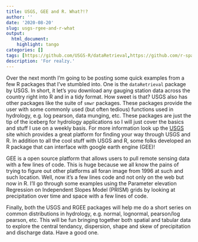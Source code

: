 ```yaml
---
title: USGS, GEE and R. What?!?
author: ''
date: '2020-08-20'
slug: usgs-rgee-and-r-what
output:
  html_document:
    highlight: tango
categories: []
tags: [https://github.com/USGS-R/dataRetrieval,https://github.com/r-spatial/rgee]
description: 'For realzy.'
---
```


Over the next month I'm going to be posting some quick examples from a few R packages that I've stumbled into. One is the `dataRetrieval` package by USGS. In short, it let's you download any gauging station data across the country right into R and in a tidy format. How sweet is that? USGS also has other packages like the suite of `smwr` packages. These packages provide the user with some commonly used (but often tedious) functions used in hydrology, e.g. log pearson, data munging, etc. These packages are just the tip of the iceberg for hydrology applications so I will just cover the basics and stuff I use on a weekly basis. For more information look up the [USGS](https://owi.usgs.gov/R/#:~:text=USGS%2DR%20is%20a%20community,group%20of%20USGS%2DR%20developers.) site which provides a great platform for finding your way through USGS and R. In addition to all the cool stuff with USGS and R, some folks developed an R package that can interface with google earth engine (GEE)!

GEE is a open source platform that allows users to pull remote sensing data with a few lines of code. This is huge because we all know the pains of trying to figure out other platforms all foran image from 1996 at such and such location. Well, now it's a few lines code and not only on the web but now in R. I'll go through some examples using the Parameter elevation Regression on Independent Slopes Model (PRISM) grids by looking at precipitation over time and space with a few lines of code.

Finally, both the USGS and RGEE packages will help me do a short series on common distributions in hydrology, e.g. normal, lognormal, pearson/log pearson, etc. This will be fun bringing together both spatial and tabular data to explore the central tendancy, dispersion, shape and skew of precipitation and discharge data. 
Have a good one.